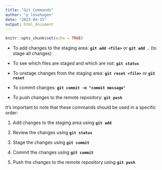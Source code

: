 ```yaml
---
title: "Git Commands"
author: "p lovehagen"
date: "2023-04-15"
output: html_document
---
```


```r
knitr::opts_chunk$set(echo = TRUE)
```

-   To add changes to the staging area: **`git add <file>`** or **`git add .`** (to stage all changes)

-   To see which files are staged and which are not: **`git status`**

-   To unstage changes from the staging area: **`git reset <file>`** or **`git reset`**

-   To commit changes: **`git commit -m "commit message"`**

-   To push changes to the remote repository: **`git push`**

It's important to note that these commands should be used in a specific order:

1.  Add changes to the staging area using **`git add`**

2.  Review the changes using **`git status`**

3.  Stage the changes using **`git commit`**

4.  Commit the changes using **`git commit`**

5.  Push the changes to the remote repository using **`git push`**

